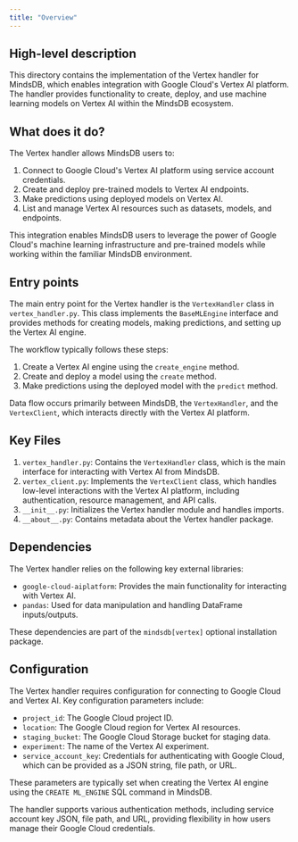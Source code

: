 ```yaml
---
title: "Overview"
---
```


## High-level description
This directory contains the implementation of the Vertex handler for MindsDB, which enables integration with Google Cloud's Vertex AI platform. The handler provides functionality to create, deploy, and use machine learning models on Vertex AI within the MindsDB ecosystem.

## What does it do?
The Vertex handler allows MindsDB users to:
1. Connect to Google Cloud's Vertex AI platform using service account credentials.
2. Create and deploy pre-trained models to Vertex AI endpoints.
3. Make predictions using deployed models on Vertex AI.
4. List and manage Vertex AI resources such as datasets, models, and endpoints.

This integration enables MindsDB users to leverage the power of Google Cloud's machine learning infrastructure and pre-trained models while working within the familiar MindsDB environment.

## Entry points
The main entry point for the Vertex handler is the `VertexHandler` class in `vertex_handler.py`. This class implements the `BaseMLEngine` interface and provides methods for creating models, making predictions, and setting up the Vertex AI engine.

The workflow typically follows these steps:
1. Create a Vertex AI engine using the `create_engine` method.
2. Create and deploy a model using the `create` method.
3. Make predictions using the deployed model with the `predict` method.

Data flow occurs primarily between MindsDB, the `VertexHandler`, and the `VertexClient`, which interacts directly with the Vertex AI platform.

## Key Files
1. `vertex_handler.py`: Contains the `VertexHandler` class, which is the main interface for interacting with Vertex AI from MindsDB.
2. `vertex_client.py`: Implements the `VertexClient` class, which handles low-level interactions with the Vertex AI platform, including authentication, resource management, and API calls.
3. `__init__.py`: Initializes the Vertex handler module and handles imports.
4. `__about__.py`: Contains metadata about the Vertex handler package.

## Dependencies
The Vertex handler relies on the following key external libraries:
- `google-cloud-aiplatform`: Provides the main functionality for interacting with Vertex AI.
- `pandas`: Used for data manipulation and handling DataFrame inputs/outputs.

These dependencies are part of the `mindsdb[vertex]` optional installation package.

## Configuration
The Vertex handler requires configuration for connecting to Google Cloud and Vertex AI. Key configuration parameters include:
- `project_id`: The Google Cloud project ID.
- `location`: The Google Cloud region for Vertex AI resources.
- `staging_bucket`: The Google Cloud Storage bucket for staging data.
- `experiment`: The name of the Vertex AI experiment.
- `service_account_key`: Credentials for authenticating with Google Cloud, which can be provided as a JSON string, file path, or URL.

These parameters are typically set when creating the Vertex AI engine using the `CREATE ML_ENGINE` SQL command in MindsDB.

The handler supports various authentication methods, including service account key JSON, file path, and URL, providing flexibility in how users manage their Google Cloud credentials.
